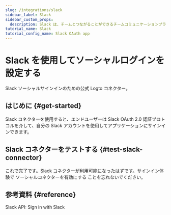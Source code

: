 ```yaml
---
slug: /integrations/slack
sidebar_label: Slack
sidebar_custom_props:
  description: Slack は、チームとつながることができるチームコミュニケーションプラットフォームです。
tutorial_name: Slack
tutorial_config_name: Slack OAuth app
---
```




# Slack を使用してソーシャルログインを設定する

Slack ソーシャルサインインのための公式 Logto コネクター。

<GuideTip />

## はじめに \{#get-started}

Slack コネクターを使用すると、エンドユーザーは Slack OAuth 2.0 認証プロトコルを介して、自分の Slack アカウントを使用してアプリケーションにサインインできます。

<Integration />

## Slack コネクターをテストする \{#test-slack-connector}

これで完了です。Slack コネクターが利用可能になったはずです。サインイン体験で <MainSiteUrl href="/connectors/social-connectors#enable-social-sign-in">ソーシャルコネクターを有効にする</MainSiteUrl> ことを忘れないでください。

## 参考資料 \{#reference}

<Url href="https://api.slack.com/authentication/sign-in-with-slack">
  Slack API: Sign in with Slack
</Url>
